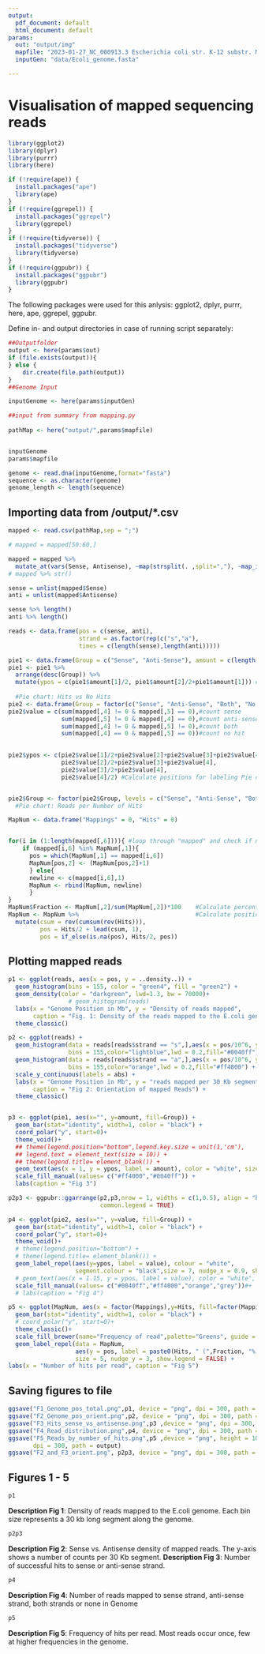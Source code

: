 ```yaml
---
output:
  pdf_document: default
  html_document: default
params:
  out: "output/img"
  mapfile: "2023-01-27_NC_000913.3 Escherichia coli str. K-12 substr. MG1655, complete genome.csv"
  inputGen: "data/Ecoli_genome.fasta"

---
```


# Visualisation of mapped sequencing reads
```R
library(ggplot2)
library(dplyr)
library(purrr)
library(here)

if (!require(ape)) {
  install.packages("ape")
  library(ape)
}
if (!require(ggrepel)) {
  install.packages("ggrepel")
  library(ggrepel)
}
if (!require(tidyverse)) {
  install.packages("tidyverse")
  library(tidyverse)
}
if (!require(ggpubr)) {
  install.packages("ggpubr")
  library(ggpubr)
}
```
The following packages were used for this anlysis: ggplot2, dplyr, purrr, here, ape, ggrepel, ggpubr.

Define in- and output directories in case of running script separately:
```R

##Outputfolder
output <- here(params$out)
if (file.exists(output)){
} else {
    dir.create(file.path(output))
}
##Genome Input

inputGenome <- here(params$inputGen)

##input from summary from mapping.py
 
pathMap <- here("output/",params$mapfile)



```
```R
inputGenome
params$mapfile
```
```R
genome <- read.dna(inputGenome,format="fasta")
sequence <- as.character(genome)
genome_length <- length(sequence)
```

## Importing data from /output/*.csv

```R
mapped <- read.csv(pathMap,sep = ";")

# mapped = mapped[50:60,]

mapped = mapped %>%
  mutate_at(vars(Sense, Antisense), ~map(strsplit(. ,split=","), ~map_int(.x, as.integer)))
# mapped %>% str()

sense = unlist(mapped$Sense)
anti = unlist(mapped$Antisense)

sense %>% length()
anti %>% length()

reads <- data.frame(pos = c(sense, anti),
                    strand = as.factor(rep(c("s","a"),
                    times = c(length(sense),length(anti)))))
```

```R
pie1 <- data.frame(Group = c("Sense", "Anti-Sense"), amount = c(length(sense),length(anti)))
pie1 <- pie1 %>%
  arrange(desc(Group)) %>%
  mutate(ypos = c(pie1$amount[1]/2, pie1$amount[2]/2+pie1$amount[1])) #Calculate positions for labeling Pie chart. 
  
  #Pie chart: Hits vs No Hits
pie2 <- data.frame(Group = factor(c("Sense", "Anti-Sense", "Both", "No Hit")))
pie2$value = c(sum(mapped[,4] != 0 & mapped[,5] == 0),#count sense
               sum(mapped[,5] != 0 & mapped[,4] == 0),#count anti-sense
               sum(mapped[,4] != 0 & mapped[,5] != 0),#count both
               sum(mapped[,4] == 0 & mapped[,5] == 0))#count no hit
               

pie2$ypos <- c(pie2$value[1]/2+pie2$value[2]+pie2$value[3]+pie2$value[4],
               pie2$value[2]/2+pie2$value[3]+pie2$value[4],
               pie2$value[3]/2+pie2$value[4],
               pie2$value[4]/2) #Calculate positions for labeling Pie chart. 


pie2$Group <- factor(pie2$Group, levels = c("Sense", "Anti-Sense", "Both", "No Hit"))
  #Pie chart: Reads per Number of Hits

MapNum <- data.frame("Mappings" = 0, "Hits" = 0)


for(i in (1:length(mapped[,6]))){ #loop through "mapped" and check if number of total hits already in MapNum; if so add one to Hits; if not, add add number of toatal hits to new line.
    if (mapped[i,6] %in% MapNum[,1]){
      pos = which(MapNum[,1] == mapped[i,6])
      MapNum[pos,2] <- (MapNum[pos,2]+1)
      } else{
      newline <- c(mapped[i,6],1)
      MapNum <- rbind(MapNum, newline)
      }
}
MapNum$Fraction <- MapNum[,2]/sum(MapNum[,2])*100    #Calculate percentage
MapNum <- MapNum %>%                                 #Calculate positions for labeling Pie chart. 
  mutate(csum = rev(cumsum(rev(Hits))), 
         pos = Hits/2 + lead(csum, 1),
         pos = if_else(is.na(pos), Hits/2, pos))
```

## Plotting mapped reads
```R
p1 <- ggplot(reads, aes(x = pos, y = ..density..)) +
  geom_histogram(bins = 155, color = "green4", fill = "green2") + 
  geom_density(color = "darkgreen", lwd=1.3, bw = 70000)+
                 # geom_histogram(reads)
  labs(x = "Genome Position in Mb", y = "Density of reads mapped",
       caption = "Fig. 1: Density of the reads mapped to the E.coli genome.") +
  theme_classic()

p2 <- ggplot(reads) +
  geom_histogram(data = reads[reads$strand == "s",],aes(x = pos/10^6, y = ..count..),
                 bins = 155,color="lightblue",lwd = 0.2,fill="#0040ff") +
  geom_histogram(data = reads[reads$strand == "a",],aes(x = pos/10^6, y = -..count..),
                 bins = 155,color="orange",lwd = 0.2,fill="#ff4000") +
  scale_y_continuous(labels = abs) + 
  labs(x = "Genome Position in Mb", y = "reads mapped per 30 Kb segment",
       caption = "Fig 2: Orientation of mapped Reads") +
  theme_classic() 


p3 <- ggplot(pie1, aes(x="", y=amount, fill=Group)) +
  geom_bar(stat="identity", width=1, color = "black") +
  coord_polar("y", start=0)+
  theme_void()+
  ## theme(legend.position="bottom",legend.key.size = unit(1,'cm'),
  ## legend.text = element_text(size = 10)) +
  ## theme(legend.title= element_blank()) +
  geom_text(aes(x = 1, y = ypos, label = amount), color = "white", size=5)+
  scale_fill_manual(values= c("#ff4000","#0040ff")) +
  labs(caption = "Fig 3")

p2p3 <- ggpubr::ggarrange(p2,p3,nrow = 1, widths = c(1,0.5), align = "h",
                          common.legend = TRUE)

p4 <- ggplot(pie2, aes(x="", y=value, fill=Group)) +
  geom_bar(stat="identity", width=1, color = "black") +
  coord_polar("y", start=0)+
  theme_void()+
  # theme(legend.position="bottom") +
  # theme(legend.title= element_blank()) +
  geom_label_repel(aes(y=ypos, label = value), colour = "white",
                   segment.colour = "black",size = 7, nudge_x = 0.9, show.legend = FALSE) +
  # geom_text(aes(x = 1.15, y = ypos, label = value), color = "white", size=5)+
  scale_fill_manual(values= c("#0040ff","#ff4000","orange","grey"))#+
  # labs(caption = "Fig 4")

p5 <- ggplot(MapNum, aes(x = factor(Mappings),y=Hits, fill=factor(Mappings))) +
  geom_bar(stat="identity", width=1, color = "black") +
  # coord_polar("y", start=0)+
  theme_classic()+
  scale_fill_brewer(name="Frequency of read",palette="Greens", guide = "none")+
  geom_label_repel(data = MapNum,
                   aes(y = pos, label = paste0(Hits, " (",Fraction, "%)")),
                   size = 5, nudge_y = 3, show.legend = FALSE) +
labs(x = "Number of hits per read", caption = "Fig 5")
```
## Saving figures to file 
```R
ggsave("F1_Genome_pos_total.png",p1, device = "png", dpi = 300, path = output)
ggsave("F2_Genome_pos_orient.png",p2, device = "png", dpi = 300, path = output) 
ggsave("F3_Hits_sense_vs_antisense.png",p3 ,device = "png", dpi = 300, path = output)
ggsave("F4_Read_distribution.png",p4, device = "png", dpi = 300, path = output)
ggsave("F5_Reads_by_number_of_hits.png",p5 ,device = "png", height = 10, width = 10,
       dpi = 300, path = output)
ggsave("F2_and_F3_orient.png", p2p3, device = "png", dpi = 300, path = here("doc/")) 
```

## Figures 1 - 5
```R
p1
```
**Description Fig 1**: Density of reads mapped to the E.coli genome. Each bin size represents a 30 kb long segment along the genome.

```R
p2p3
```

**Description Fig 2**: Sense vs. Antisense density of mapped reads. The y-axis shows a number of counts per 30 Kb segment.\newline 
**Description Fig 3**: Number of successful hits to sense or anti-sense strand.

```R
p4
```
**Description Fig 4**: Number of reads mapped to sense strand, anti-sense strand, both strands or none in Genome

```R
p5
```
**Description Fig 5**: Frequency of hits per read. Most reads occur once, few at higher frequencies in the genome.  

